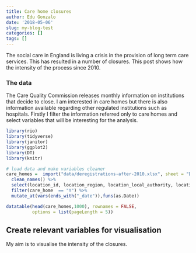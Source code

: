 ```yaml
---
title: Care home closures
author: Edu Gonzalo
date: '2018-05-06'
slug: my-blog-test
categories: []
tags: []
---
```


The social care in England is living a crisis in the provision of long term care services. This has resulted in a number of closures. This post shows how the intensity of the process since 2010.

### The data

The Care Quality Commission releases monthly information on institutions that decide to close. I am interested in care homes but there is also information available regarding other regulated institutions such as hospitals. Firstly I filter the information referred only to care homes and select variables that will be interesting for the analysis. 

```r
library(rio)
library(tidyverse)
library(janitor)
library(ggplot2)
library(DT)
library(knitr)

# load data and make variables cleaner
care_homes =  import("data/deregistrations-after-2010.xlsx", sheet = "Deactivated Locations", range = "A7:X35421")   %>%
  clean_names() %>%
  select(location_id, location_region, location_local_authority, location_hsca_end_date, care_home, location_postal_code, beds =  care_homes_beds_at_point_location_de_activated) %>%
  filter(care_home  == "Y") %>%
  mutate_at(vars(ends_with("_date")),funs(as.Date))

datatable(head(care_homes,1000), rownames = FALSE,
          options = list(pageLength = 5))


```

## Create relevant variables for visualisation

My aim is to visualise the intensity of the closures. 

